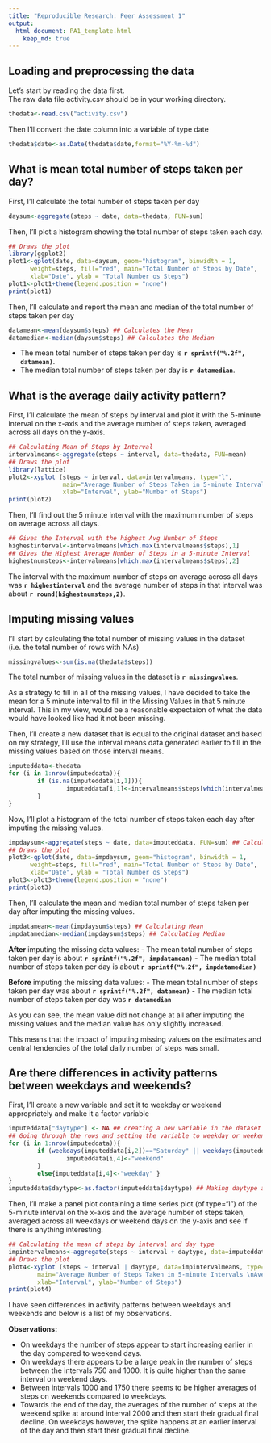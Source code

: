 ```yaml
---
title: "Reproducible Research: Peer Assessment 1"
output: 
  html document: PA1_template.html
    keep_md: true
---
```



## Loading and preprocessing the data

Let's start by reading the data first.  
The raw data file activity.csv should be in your working directory.

```r
thedata<-read.csv("activity.csv")
```

Then I'll convert the date column into a variable of type date
```r
thedata$date<-as.Date(thedata$date,format="%Y-%m-%d")
```

## What is mean total number of steps taken per day?

First, I'll calculate the total number of steps taken per day

```r
daysum<-aggregate(steps ~ date, data=thedata, FUN=sum)
```

Then, I'll plot a histogram showing the total number of steps taken each day.

```r
## Draws the plot
library(ggplot2)
plot1<-qplot(date, data=daysum, geom="histogram", binwidth = 1,
      weight=steps, fill="red", main="Total Number of Steps by Date",
      xlab="Date", ylab = "Total Number os Steps")
plot1<-plot1+theme(legend.position = "none")
print(plot1)
```

Then, I'll calculate and report the mean and median of the total number of steps taken per day

```r
datamean<-mean(daysum$steps) ## Calculates the Mean
datamedian<-median(daysum$steps) ## Calculates the Median
```

- The mean total number of steps taken per day is **`r sprintf("%.2f", datamean)`**.  
- The median total number of steps taken per day is **`r datamedian`**.

## What is the average daily activity pattern?

First, I'll calculate the mean of steps by interval and plot it with the 5-minute interval on the x-axis and the average number of steps taken, averaged across all days on the y-axis.

```r
## Calculating Mean of Steps by Interval
intervalmeans<-aggregate(steps ~ interval, data=thedata, FUN=mean)
## Draws the plot
library(lattice)
plot2<-xyplot (steps ~ interval, data=intervalmeans, type="l",
               main="Average Number of Steps Taken in 5-minute Intervals \nAveraged Across All Days",
               xlab="Interval", ylab="Number of Steps")
print(plot2)
```

Then, I'll find out the 5 minute interval with the maximum number of steps on average across all days.

```r
## Gives the Interval with the highest Avg Number of Steps
highestinterval<-intervalmeans[which.max(intervalmeans$steps),1]
## Gives the Highest Average Number of Steps in a 5-minute Interval
highestnumsteps<-intervalmeans[which.max(intervalmeans$steps),2]
```

The interval with the maximum number of steps on average across all days was **`r highestinterval`** and the average number of steps in that interval was about **`r round(highestnumsteps,2)`**.

## Imputing missing values

I'll start by calculating the total number of missing values in the dataset (i.e. the total number of rows with NAs)

```r
missingvalues<-sum(is.na(thedata$steps))
```
The total number of missing values in the dataset is **`r missingvalues`**.

As a strategy to fill in all of the missing values, I have decided to take the mean for a 5 minute interval to fill in the Missing Values in that 5 minute interval. This in my view, would be a reasonable expectaion of what the data would have looked like had it not been missing.

Then, I'll create a new dataset that is equal to the original dataset and based on my strategy, I'll use the interval means data generated earlier to fill in the missing values based on those interval means.

```r
imputeddata<-thedata
for (i in 1:nrow(imputeddata)){
        if (is.na(imputeddata[i,1])){
                imputeddata[i,1]<-intervalmeans$steps[which(intervalmeans$interval==imputeddata[i,3])]
        }
}
```

Now, I'll plot a histogram of the total number of steps taken each day after imputing the missing values.

```r
impdaysum<-aggregate(steps ~ date, data=imputeddata, FUN=sum) ## Calculating the sum of steps by date
## Draws the plot
plot3<-qplot(date, data=impdaysum, geom="histogram", binwidth = 1,
      weight=steps, fill="red", main="Total Number of Steps by Date",
      xlab="Date", ylab = "Total Number os Steps")
plot3<-plot3+theme(legend.position = "none")
print(plot3)
```

Then, I'll calculate the mean and median total number of steps taken per day after imputing the missing values.

```r
impdatamean<-mean(impdaysum$steps) ## Calculating Mean
impdatamedian<-median(impdaysum$steps) ## Calculating Median
```

**After** imputing the missing data values:
- The mean total number of steps taken per day is about **`r sprintf("%.2f", impdatamean)`**
- The median total number of steps taken per day is about **`r sprintf("%.2f", impdatamedian)`**

**Before** imputing the missing data values:
- The mean total number of steps taken per day was about **`r sprintf("%.2f", datamean)`**
- The median total number of steps taken per day was **`r datamedian`**

As you can see, the mean value did not change at all after imputing the missing values and the median value has only slightly increased.

This means that the impact of imputing missing values on the estimates and central tendencies of the total daily number of steps was small.

## Are there differences in activity patterns between weekdays and weekends?

First, I'll create a new variable and set it to weekday or weekend appropriately and make it a factor variable

```r
imputeddata["daytype"] <- NA ## creating a new variable in the dataset
## Going through the rows and setting the variable to weekday or weekend as per the date
for (i in 1:nrow(imputeddata)){
        if (weekdays(imputeddata[i,2])=="Saturday" || weekdays(imputeddata[i,2])=="Sunday"){
                imputeddata[i,4]<-"weekend"
        }
        else{imputeddata[i,4]<-"weekday" }
}
imputeddata$daytype<-as.factor(imputeddata$daytype) ## Making daytype a factor as instructed
```

Then, I'll make a panel plot containing a time series plot (of type="l") of the 5-minute interval on the x-axis and the average number of steps taken, averaged across all weekdays or weekend days on the y-axis and see if there is anything interesting.

```r
## Calculating the mean of steps by interval and day type
impintervalmeans<-aggregate(steps ~ interval + daytype, data=imputeddata, FUN=mean) 
## Draws the plot
plot4<-xyplot (steps ~ interval | daytype, data=impintervalmeans, type="l", layout=c(1,2),
        main="Average Number of Steps Taken in 5-minute Intervals \nAveraged Across All Days by Day Type",
        xlab="Interval", ylab="Number of Steps")
print(plot4)
```

I have seen differences in activity patterns between weekdays and weekends and below is a list of my observations.

**Observations:**

- On weekdays the number of steps appear to start increasing earlier in the day compared to weekend days.  
- On weekdays there appears to be a large peak in the number of steps between the intervals 750 and 1000. It is quite higher than the same interval on weekend days.  
- Between intervals 1000 and 1750 there seems to be higher averages of steps on weekends compared to weekdays.
- Towards the end of the day, the averages of the number of steps at the weekend spike at around interval 2000 and then start 
their gradual final decline. On weekdays however, the spike happens at an earlier interval of the day and then start their gradual final decline.